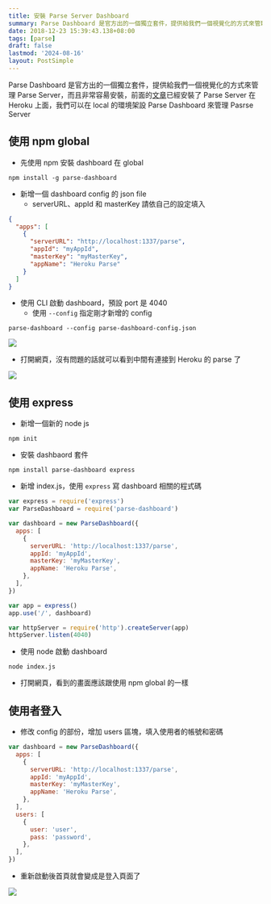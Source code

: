 ```yaml
---
title: 安裝 Parse Server Dashboard
summary: Parse Dashboard 是官方出的一個獨立套件，提供給我們一個視覺化的方式來管理 Parse Server，而且非常容昜安裝，下面就來看怎麼安裝
date: 2018-12-23 15:39:43.138+08:00
tags: [parse]
draft: false
lastmod: '2024-08-16'
layout: PostSimple
---
```


Parse Dashboard 是官方出的一個獨立套件，提供給我們一個視覺化的方式來管理 Parse Server，而且非常容昜安裝，前面的[文章](/blog/heroku-parse-server)已經安裝了 Parse Server 在 Heroku 上面，我們可以在 local 的環境架設 Parse Dashboard 來管理 Pasrse Server

## 使用 npm global

- 先使用 npm 安裝 dashboard 在 global

```shell
npm install -g parse-dashboard
```

- 新增一個 dashboard config 的 json file
  - serverURL、appId 和 masterKey 請依自己的設定填入

```json
{
  "apps": [
    {
      "serverURL": "http://localhost:1337/parse",
      "appId": "myAppId",
      "masterKey": "myMasterKey",
      "appName": "Heroku Parse"
    }
  ]
}
```

- 使用 CLI 啟動 dashboard，預設 port 是 4040
  - 使用 `--config` 指定剛才新增的 config

```shell
parse-dashboard --config parse-dashboard-config.json
```

![](https://image.cashwu.com/404.webp)

- 打開網頁，沒有問題的話就可以看到中間有連接到 Heroku 的 parse 了

![](https://image.cashwu.com/404.webp)

## 使用 express

- 新增一個新的 node js

```shell
npm init
```

- 安裝 dashbaord 套件

```shell
npm install parse-dashboard express
```

- 新增 index.js，使用 `express` 寫 dashboard 相關的程式碼

```js
var express = require('express')
var ParseDashboard = require('parse-dashboard')

var dashboard = new ParseDashboard({
  apps: [
    {
      serverURL: 'http://localhost:1337/parse',
      appId: 'myAppId',
      masterKey: 'myMasterKey',
      appName: 'Heroku Parse',
    },
  ],
})

var app = express()
app.use('/', dashboard)

var httpServer = require('http').createServer(app)
httpServer.listen(4040)
```

- 使用 node 啟動 dashboard

```shell
node index.js
```

- 打開網頁，看到的畫面應該跟使用 npm global 的一樣

## 使用者登入

- 修改 config 的部份，增加 users 區塊，填入使用者的帳號和密碼

```js
var dashboard = new ParseDashboard({
  apps: [
    {
      serverURL: 'http://localhost:1337/parse',
      appId: 'myAppId',
      masterKey: 'myMasterKey',
      appName: 'Heroku Parse',
    },
  ],
  users: [
    {
      user: 'user',
      pass: 'password',
    },
  ],
})
```

- 重新啟動後首頁就會變成是登入頁面了

![](https://image.cashwu.com/404.webp)
